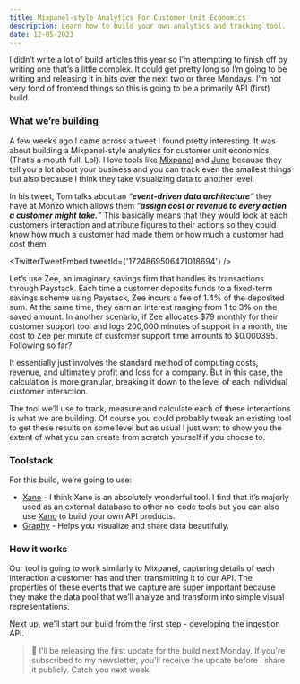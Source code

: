 ```yaml
---
title: Mixpanel-style Analytics For Customer Unit Economics
description: Learn how to build your own analytics and tracking tool.
date: 12-05-2023
---
```



<Announcement />

I didn’t write a lot of build articles this year so I’m attempting to finish off by writing one that’s a little complex. It could get pretty long so I’m going to be writing and releasing it in bits over the next two or three Mondays. I’m not very fond of frontend things so this is going to be a primarily API (first) build.

### What we’re building

A few weeks ago I came across a tweet I found pretty interesting. It was about building a Mixpanel-style analytics for customer unit economics (That’s a mouth full. Lol). I love tools like [Mixpanel](https://mixpanel.com/) and [June](https://www.june.so/) because they tell you a lot about your business and you can track even the smallest things but also because I think they take visualizing data to another level.

In his tweet, Tom talks about an _“**event-driven data architecture**”_ they have at Monzo which allows them _“**assign cost or revenue to every action a customer might take.**”_ This basically means that they would look at each customers interaction and attribute figures to their actions so they could know how much a customer had made them or how much a customer had cost them.

<TwitterTweetEmbed tweetId={'1724869506471018694'} />

Let’s use Zee, an imaginary savings firm that handles its transactions through Paystack. Each time a customer deposits funds to a fixed-term savings scheme using Paystack, Zee incurs a fee of 1.4% of the deposited sum. At the same time, they earn an interest ranging from 1 to 3% on the saved amount. In another scenario, if Zee allocates $79 monthly for their customer support tool and logs 200,000 minutes of support in a month, the cost to Zee per minute of customer support time amounts to $0.000395. Following so far?

It essentially just involves the standard method of computing costs, revenue, and ultimately profit and loss for a company. But in this case, the calculation is more granular, breaking it down to the level of each individual customer interaction.

The tool we’ll use to track, measure and calculate each of these interactions is what we are building. Of course you could probably tweak an existing tool to get these results on some level but as usual I just want to show you the extent of what you can create from scratch yourself if you choose to.

### Toolstack

For this build, we’re going to use:

- [Xano](https://xano.com/) - I think Xano is an absolutely wonderful tool. I find that it’s majorly used as an external database to other no-code tools but you can also use [Xano](https://xano.com/) to build your own API products.
- [Graphy](https://graphy.app/) - Helps you visualize and share data beautifully.

### How it works

Our tool is going to work similarly to Mixpanel, capturing details of each interaction a customer has and then transmitting it to our API. The properties of these events that we capture are super important because they make the data pool that we’ll analyze and transform into simple visual representations.

Next up, we’ll start our build from the first step - developing the ingestion API.

> 📌 I'll be releasing the first update for the build next Monday. If you're subscribed to my newsletter, you'll receive the update before I share it publicly. Catch you next week!
